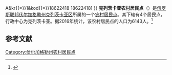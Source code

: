{{Infobox Settlement
| official_name = 克列茨卡亚农村居民点
| native_name = Клетское сельское поселение
| settlement_type = [[农村居民点|农村居民点]]
| subdivision_type = [[国家|国家]]
| subdivision_type1 = [[州_(俄罗斯)|州]]
| subdivision_type2 = [[区_(苏联)|区]]
| subdivision_name = {{RUS}}
| subdivision_name1 = [[伏尔加格勒州|伏尔加格勒州]]
| subdivision_name2 = [[克列茨卡亚区|克列茨卡亚区]]
| seat_type = 行政中心
| seat = 克列茨卡亚
| population_as_of=2016
| population_footnotes = <ref name=stat />
| population_total = 6143
| coordinates_display = inline,title
| latd = 49 | latm = 18 | lats = 47 | latNS = N
| longd = 43 | longm = 03 | longs = 32 | longEW = E
| timezone = [[莫斯科时间|MSK]]
| utc_offset = +3
| blank_name = [[俄罗斯市政土地区划代码|OKTMO编码]]
| blank_info = [http://classif.spb.ru/classificators/view/tma.php?st{{=}}A&kr{{=}}1&kod{{=}}18622418 18622418]
}}
'''克列茨卡亚农村居民点'''（{{lang-ru|Клетское сельское поселение}}）是[[俄罗斯联邦|俄罗斯联邦]][[伏尔加格勒州|伏尔加格勒州]][[克列茨卡亚区|克列茨卡亚区]]所属的一个[[农村居民点|农村居民点]]。其下辖有4个居民点，行政中心为克列茨卡亚。据2016年统计，该农村居民点的人口为6143人。<ref name=stat>{{cite web | url = http://www.gks.ru/free_doc/doc_2016/bul_dr/mun_obr2016.rar | title = Численность населения Российской Федерации по муниципальным образованиям на 1 января 2016 года | language = ru | accessdate = 2016-12-19 | archive-date = 2019-05-13 | archive-url = https://web.archive.org/web/20190513150350/http://www.gks.ru/free_doc/doc_2016/bul_dr/mun_obr2016.rar | dead-url = no }}</ref>

== 参考文献 ==
{{reflist}}

{{Russia-stub}}

[[Category:伏尔加格勒州农村居民点|Category:伏尔加格勒州农村居民点]]